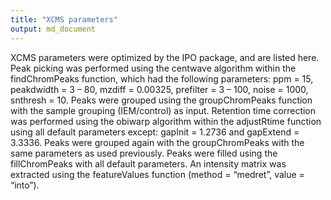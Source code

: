 ```yaml
---
title: "XCMS parameters"
output: md_document
---
```


XCMS parameters were optimized by the IPO package, and are listed here. Peak picking was performed using the centwave algorithm within the findChromPeaks function, which had the following parameters: ppm = 15, peakdwidth = 3 – 80, mzdiff = 0.00325, prefilter = 3 – 100, noise = 1000, snthresh = 10. Peaks were grouped using the groupChromPeaks function with the sample grouping (IEM/control) as input. Retention time correction was performed using the obiwarp algorithm within the adjustRtime function using all default parameters except: gapInit = 1.2736 and gapExtend = 3.3336. Peaks were grouped again with the groupChromPeaks with the same parameters as used previously. Peaks were filled using the fillChromPeaks with all default parameters. An intensity matrix was extracted using the featureValues function (method = “medret”, value = “into”). 
